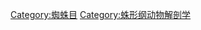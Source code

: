 {{Commonscat|Spider anatomy}}

[[Category:蜘蛛目|Category:蜘蛛目]]
[[Category:蛛形纲动物解剖学|Category:蛛形纲动物解剖学]]